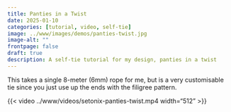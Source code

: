 ```yaml
---
title: Panties in a Twist
date: 2025-01-10
categories: [tutorial, video, self-tie]
image: ../www/images/demos/panties-twist.jpg
image-alt: ""
frontpage: false
draft: true
description: A self-tie tutorial for my design, panties in a twist
---
```


This takes a single 8-meter (6mm) rope for me, but is a very customisable tie since you just use up the ends with the filigree pattern.

{{< video ../www/videos/setonix-panties-twist.mp4 width="512" >}}
